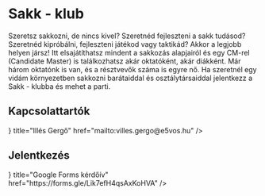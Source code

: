 
# Sakk - klub

Szeretsz sakkozni, de nincs kivel? Szeretnéd fejleszteni a sakk tudásod? Szeretnéd kipróbálni, fejleszteni játékod vagy taktikád? Akkor a legjobb helyen jársz! Itt elsajátíthatsz mindent a sakkozás alapjairól és egy CM-rel (Candidate Master) is találkozhatsz akár oktatóként, akár diákként. Már három oktatónk is van, és a résztvevők száma is egyre nő. Ha szeretnél egy vidám környezetben sakkozni barátaiddal és osztálytársaiddal jelentkezz a Sakk - klubba és mehet a parti.

## Kapcsolattartók

<Cards>
  <Card
    icon={<BiLogoGmail />}
    title="Illés Gergő"
    href="mailto:villes.gergo@e5vos.hu"
  />
</Cards>

## Jelentkezés

<Cards>
  <Card
    icon={<FaFileWaveform />}
    title="Google Forms kérdőív"
    href="https://forms.gle/Lik7efH4qsAxKoHVA"
  />
</Cards>
